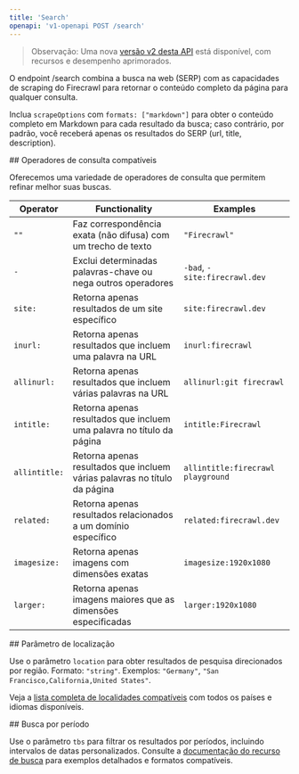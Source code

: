 ```yaml
---
title: 'Search'
openapi: 'v1-openapi POST /search'
---
```


> Observação: Uma nova [versão v2 desta API](/pt-BR/api-reference/endpoint/search) está disponível, com recursos e desempenho aprimorados.

O endpoint /search combina a busca na web (SERP) com as capacidades de scraping do Firecrawl para retornar o conteúdo completo da página para qualquer consulta.

Inclua `scrapeOptions` com `formats: ["markdown"]` para obter o conteúdo completo em Markdown para cada resultado da busca; caso contrário, por padrão, você receberá apenas os resultados do SERP (url, title, description).

<div id="supported-query-operators">
  ## Operadores de consulta compatíveis
</div>

Oferecemos uma variedade de operadores de consulta que permitem refinar melhor suas buscas.

| Operator | Functionality | Examples |
---|-|-|
| `""` | Faz correspondência exata (não difusa) com um trecho de texto | `"Firecrawl"`
| `-` | Exclui determinadas palavras-chave ou nega outros operadores | `-bad`, `-site:firecrawl.dev`
| `site:` | Retorna apenas resultados de um site específico | `site:firecrawl.dev`
| `inurl:` | Retorna apenas resultados que incluem uma palavra na URL | `inurl:firecrawl`
| `allinurl:` | Retorna apenas resultados que incluem várias palavras na URL | `allinurl:git firecrawl`
| `intitle:` | Retorna apenas resultados que incluem uma palavra no título da página | `intitle:Firecrawl`
| `allintitle:` | Retorna apenas resultados que incluem várias palavras no título da página | `allintitle:firecrawl playground`
| `related:` | Retorna apenas resultados relacionados a um domínio específico | `related:firecrawl.dev`
| `imagesize:` | Retorna apenas imagens com dimensões exatas | `imagesize:1920x1080`
| `larger:` | Retorna apenas imagens maiores que as dimensões especificadas | `larger:1920x1080`

<div id="location-parameter">
  ## Parâmetro de localização
</div>

Use o parâmetro `location` para obter resultados de pesquisa direcionados por região. Formato: `"string"`. Exemplos: `"Germany"`, `"San Francisco,California,United States"`.

Veja a [lista completa de localidades compatíveis](https://firecrawl.dev/search_locations.json) com todos os países e idiomas disponíveis.

<div id="time-based-search">
  ## Busca por período
</div>

Use o parâmetro `tbs` para filtrar os resultados por períodos, incluindo intervalos de datas personalizados. Consulte a [documentação do recurso de busca](https://docs.firecrawl.dev/features/search#time-based-search) para exemplos detalhados e formatos compatíveis.